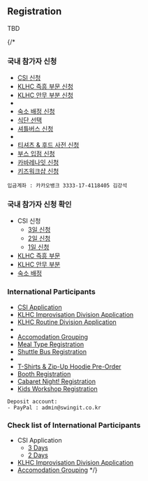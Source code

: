 
## Registration

TBD

{/* 

### 국내 참가자 신청
- [CSI 신청](https://tally.so/r/nW81BQ)
- [KLHC 즉흥 부문 신청](https://tally.so/r/nPOX1P)
- [KLHC 안무 부분 신청](https://tally.so/r/w4r1Zo)
-
- [숙소 배정 신청](https://forms.gle/KqiRZ6ZhNA8AEw2Y7)
- [식단 선택](https://forms.gle/W77f9q25bECM3Bbv8)
- [셔틀버스 신청](https://forms.gle/CJ9ksT3ahDygYw6MA)
-
- [티셔츠 & 후드 사전 신청](https://forms.gle/eEWmiSgd3smRHrj38)
- [부스 입점 신청](https://forms.gle/cgB9z7ReFHDLnFBs7)
- [카바레나잇 신청](https://forms.gle/rPY59ng6uG1zHgH26)
- [키즈워크샵 신청](https://forms.gle/aLTkvxvPgA4aZXCA8)

```
입금계좌 : 카카오뱅크 3333-17-4118405 김강석
```

### 국내 참가자 신청 확인

- CSI 신청
    - [3일 신청](https://docs.google.com/spreadsheets/d/e/2PACX-1vRCkM9-sKxCJYk0wmJkErqiFpecYC6YYQwfRyqMACk1u90hh-gQsGu4d8QIHawC_npRq7ViyCrqgrFJ/pubhtml?gid=139610405)
    - [2일 신청](https://docs.google.com/spreadsheets/d/e/2PACX-1vRCkM9-sKxCJYk0wmJkErqiFpecYC6YYQwfRyqMACk1u90hh-gQsGu4d8QIHawC_npRq7ViyCrqgrFJ/pubhtml?gid=1595283398)
    - [1일 신청](https://docs.google.com/spreadsheets/d/e/2PACX-1vRCkM9-sKxCJYk0wmJkErqiFpecYC6YYQwfRyqMACk1u90hh-gQsGu4d8QIHawC_npRq7ViyCrqgrFJ/pubhtml?gid=1595283398)
- [KLHC 즉흥 부문](https://docs.google.com/spreadsheets/d/e/2PACX-1vTew5J7LptZHrj8Q_LycBAH7Dlwxl3_eP1PobO2r7MOPWW2OdzxmNxcY5H0Lx8YqEqNPrq9aawOAfW7/pubhtml?gid=139610405&single=true)
- [KLHC 안무 부분](https://docs.google.com/spreadsheets/d/e/2PACX-1vT6veKjYtrduHNkHhMVfb9fEsieK7DuLjo4tcLiXLevkM4Dr_gF5bhj3OpllENfqmysGdTfAxZCgaZO/pubhtml?gid=139610405&single=true)
- [숙소 배정](https://docs.google.com/spreadsheets/d/e/2PACX-1vRWwAuDytGwn1QFmiITimspCVVNK8unxDra8yv6r4_57ev1IPjQhUWmTL7Qja4c5mmt6qZuAP5Y_Iz7/pubhtml?gid=1547211216&single=true)

### International Participants

- [CSI Application](https://tally.so/r/wddQrz)
- [KLHC Improvisation Division Application](https://tally.so/r/3EW8yo)
- [KLHC Routine Division Application](https://tally.so/r/w4rPgB)
-
- [Accomodation Grouping](https://forms.gle/gQFBRtAAMjk1uL1o8)
- [Meal Type Registration](https://forms.gle/W77f9q25bECM3Bbv8)
- [Shuttle Bus Registration ](https://forms.gle/CJ9ksT3ahDygYw6MA)
-
- [T-Shirts & Zip-Up Hoodie Pre-Order](https://forms.gle/R2XbKUL54HM5UeLPA)
- [Booth Registration](https://forms.gle/cgB9z7ReFHDLnFBs7)
- [Cabaret Night! Registration](https://forms.gle/rPY59ng6uG1zHgH26)
- [Kids Workshop Registration](https://forms.gle/aLTkvxvPgA4aZXCA8)

```
Deposit account:
- PayPal : admin@swingit.co.kr
```

### Check list of International Participants

- CSI Application
    - [3 Days](https://docs.google.com/spreadsheets/d/e/2PACX-1vSXxNDHxDq9RbEaShx6FwGO_TSXxYhTxdA4gMShYOGuDjcMSdVsnpbdcCvbQlRI4y1kN_mQPWM3jO5p/pubhtml?gid=139610405)
    - [2 Days](https://docs.google.com/spreadsheets/d/e/2PACX-1vSXxNDHxDq9RbEaShx6FwGO_TSXxYhTxdA4gMShYOGuDjcMSdVsnpbdcCvbQlRI4y1kN_mQPWM3jO5p/pubhtml?gid=1595283398)
- [KLHC Improvisation Division Application](https://docs.google.com/spreadsheets/d/e/2PACX-1vTew5J7LptZHrj8Q_LycBAH7Dlwxl3_eP1PobO2r7MOPWW2OdzxmNxcY5H0Lx8YqEqNPrq9aawOAfW7/pubhtml?gid=139610405&single=true)
- [Accomodation Grouping](https://docs.google.com/spreadsheets/d/e/2PACX-1vRWwAuDytGwn1QFmiITimspCVVNK8unxDra8yv6r4_57ev1IPjQhUWmTL7Qja4c5mmt6qZuAP5Y_Iz7/pubhtml?gid=1547211216&single=true) */}